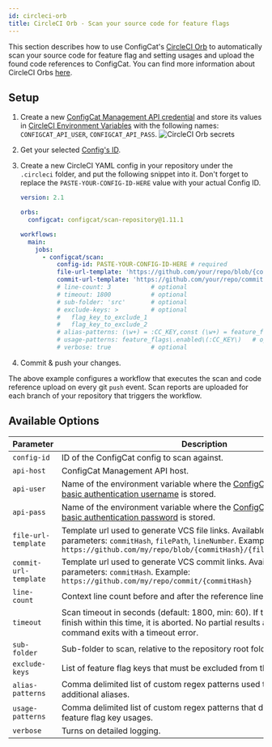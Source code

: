 ```yaml
---
id: circleci-orb
title: CircleCI Orb - Scan your source code for feature flags
---
```


This section describes how to use ConfigCat's <a target="_blank" href="https://circleci.com/developer/orbs/orb/configcat/scan-repository">CircleCI Orb</a>
to automatically scan your source code for feature flag and setting usages and upload the found code references to ConfigCat.
You can find more information about CircleCI Orbs <a target="_blank" href="https://circleci.com/orbs/">here</a>.

## Setup

1. Create a new <a target="_blank" href="https://app.configcat.com/my-account/public-api-credentials">ConfigCat Management API credential</a> and store its values in <a target="_blank" href="https://circleci.com/docs/2.0/env-vars/#setting-an-environment-variable-in-a-project">CircleCI Environment Variables</a> with the following names: `CONFIGCAT_API_USER`, `CONFIGCAT_API_PASS`.
   <img src="/docs/assets/cli/scan/cco_secrets.png" alt="CircleCI Orb secrets" decoding="async" loading="lazy" />

2. Get your selected [Config's ID](overview.mdx#config-id).

3. Create a new CircleCI YAML config in your repository under the `.circleci` folder, and put the following snippet into it.
   Don't forget to replace the `PASTE-YOUR-CONFIG-ID-HERE` value with your actual Config ID.

   ```yaml
   version: 2.1

   orbs:
     configcat: configcat/scan-repository@1.11.1

   workflows:
     main:
       jobs:
         - configcat/scan:
             config-id: PASTE-YOUR-CONFIG-ID-HERE # required
             file-url-template: 'https://github.com/your/repo/blob/{commitHash}/{filePath}#L{lineNumber}' # optional
             commit-url-template: 'https://github.com/your/repo/commit/{commitHash}' # optional
             # line-count: 3           # optional
             # timeout: 1800           # optional
             # sub-folder: 'src'       # optional
             # exclude-keys: >         # optional
             #   flag_key_to_exclude_1
             #   flag_key_to_exclude_2
             # alias-patterns: (\w+) = :CC_KEY,const (\w+) = feature_flags\.enabled\(:CC_KEY\) # optional
             # usage-patterns: feature_flags\.enabled\(:CC_KEY\)   # optional
             # verbose: true           # optional
   ```

4. Commit & push your changes.

The above example configures a workflow that executes the scan and code reference upload on every git `push` event.
Scan reports are uploaded for each branch of your repository that triggers the workflow.

## Available Options

| Parameter             | Description                                                                                                                                                                                            | Required | Default             |
| --------------------- | ------------------------------------------------------------------------------------------------------------------------------------------------------------------------------------------------------ | -------- | ------------------- |
| `config-id`           | ID of the ConfigCat config to scan against.                                                                                                                                                            | &#9745;  |                     |
| `api-host`            | ConfigCat Management API host.                                                                                                                                                                         |          | `api.configcat.com` |
| `api-user`            | Name of the environment variable where the <a target="_blank" href="https://app.configcat.com/my-account/public-api-credentials">ConfigCat Management API basic authentication username</a> is stored. |          | CONFIGCAT_API_USER  |
| `api-pass`            | Name of the environment variable where the <a target="_blank" href="https://app.configcat.com/my-account/public-api-credentials">ConfigCat Management API basic authentication password</a> is stored. |          | CONFIGCAT_API_PASS  |
| `file-url-template`   | Template url used to generate VCS file links. Available template parameters: `commitHash`, `filePath`, `lineNumber`. Example: `https://github.com/my/repo/blob/{commitHash}/{filePath}#L{lineNumber}`  |          |                     |
| `commit-url-template` | Template url used to generate VCS commit links. Available template parameters: `commitHash`. Example: `https://github.com/my/repo/commit/{commitHash}`                                                 |          |                     |
| `line-count`          | Context line count before and after the reference line. (min: 1, max: 10)                                                                                                                              |          | 4                   |
| `timeout`             | Scan timeout in seconds (default: 1800, min: 60). If the scan does not finish within this time, it is aborted. No partial results are returned. The command exits with a timeout error. |          | 1800                |
| `sub-folder`          | Sub-folder to scan, relative to the repository root folder.                                                                                                                                            |          |                     |
| `exclude-keys`        | List of feature flag keys that must be excluded from the scan report.                                                                                                                                  |          |                     |
| `alias-patterns`      | Comma delimited list of custom regex patterns used to search for additional aliases.                                                                                                                   |          |                     |
| `usage-patterns`      | Comma delimited list of custom regex patterns that describe additional feature flag key usages. |  |          |
| `verbose`             | Turns on detailed logging.                                                                                                                                                                             |          | false               |
